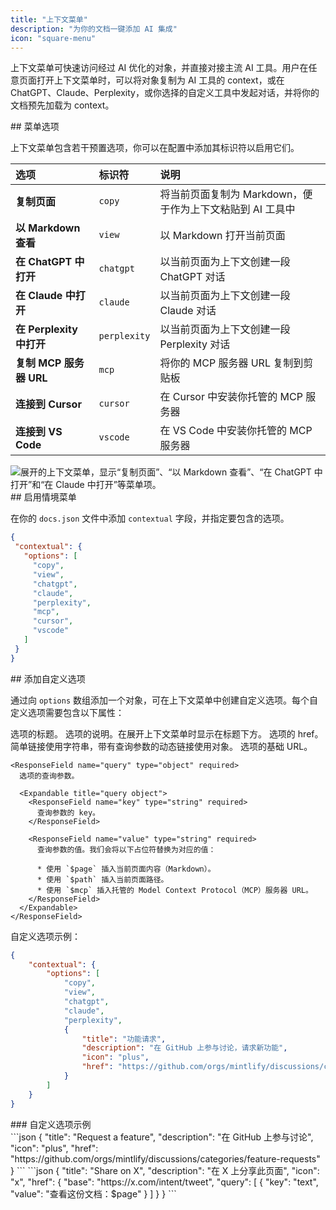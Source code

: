 ```yaml
---
title: "上下文菜单"
description: "为你的文档一键添加 AI 集成"
icon: "square-menu"
---
```



上下文菜单可快速访问经过 AI 优化的对象，并直接对接主流 AI 工具。用户在任意页面打开上下文菜单时，可以将对象复制为 AI 工具的 context，或在 ChatGPT、Claude、Perplexity，或你选择的自定义工具中发起对话，并将你的文档预先加载为 context。


<div id="menu-options">
  ## 菜单选项
</div>

上下文菜单包含若干预置选项，你可以在配置中添加其标识符以启用它们。

| 选项 | 标识符 | 说明 |
|:--------|:------------|:-------------|
| **复制页面** | `copy` | 将当前页面复制为 Markdown，便于作为上下文粘贴到 AI 工具中 |
| **以 Markdown 查看** | `view` | 以 Markdown 打开当前页面 |
| **在 ChatGPT 中打开** | `chatgpt` | 以当前页面为上下文创建一段 ChatGPT 对话 |
| **在 Claude 中打开** | `claude` | 以当前页面为上下文创建一段 Claude 对话 |
| **在 Perplexity 中打开** | `perplexity` | 以当前页面为上下文创建一段 Perplexity 对话 |
| **复制 MCP 服务器 URL** | `mcp` | 将你的 MCP 服务器 URL 复制到剪贴板 |
| **连接到 Cursor** | `cursor` | 在 Cursor 中安装你托管的 MCP 服务器 |
| **连接到 VS Code** | `vscode` | 在 VS Code 中安装你托管的 MCP 服务器 |

<Frame>
    <img 
    src="/images/contextual-menu/contextual-menu.png" 
    alt="展开的上下文菜单，显示“复制页面”、“以 Markdown 查看”、“在 ChatGPT 中打开”和“在 Claude 中打开”等菜单项。" 
  />
</Frame>

<div id="enabling-the-contextual-menu">
  ## 启用情境菜单
</div>

在你的 `docs.json` 文件中添加 `contextual` 字段，并指定要包含的选项。

```json
{
 "contextual": {
   "options": [
     "copy",
     "view",
     "chatgpt",
     "claude",
     "perplexity",
     "mcp",
     "cursor",
     "vscode"
   ]
 }
}
```


<div id="adding-custom-options">
  ## 添加自定义选项
</div>

通过向 `options` 数组添加一个对象，可在上下文菜单中创建自定义选项。每个自定义选项需要包含以下属性：

<ResponseField name="title" type="string" required>
  选项的标题。
</ResponseField>

<ResponseField name="description" type="string" required>
  选项的说明。在展开上下文菜单时显示在标题下方。
</ResponseField>

<IconsRequired />

<ResponseField name="href" type="string | object" required>
  选项的 href。简单链接使用字符串，带有查询参数的动态链接使用对象。

  <Expandable title="href object">
    <ResponseField name="base" type="string" required>
      选项的基础 URL。
    </ResponseField>

    <ResponseField name="query" type="object" required>
      选项的查询参数。

      <Expandable title="query object">
        <ResponseField name="key" type="string" required>
          查询参数的 key。
        </ResponseField>

        <ResponseField name="value" type="string" required>
          查询参数的值。我们会将以下占位符替换为对应的值：

          * 使用 `$page` 插入当前页面内容（Markdown）。
          * 使用 `$path` 插入当前页面路径。
          * 使用 `$mcp` 插入托管的 Model Context Protocol（MCP）服务器 URL。
        </ResponseField>
      </Expandable>
    </ResponseField>
  </Expandable>
</ResponseField>

自定义选项示例：

```json {9-14} wrap
{
    "contextual": {
        "options": [
            "copy",
            "view",
            "chatgpt",
            "claude",
            "perplexity",
            {
                "title": "功能请求",
                "description": "在 GitHub 上参与讨论，请求新功能",
                "icon": "plus",
                "href": "https://github.com/orgs/mintlify/discussions/categories/feature-requests"
            }
        ]
    }
}
```


<div id="custom-option-examples">
  ### 自定义选项示例
</div>

<AccordionGroup>
<Accordion title="简单链接">
```json
{
  "title": "Request a feature",
  "description": "在 GitHub 上参与讨论",
  "icon": "plus",
  "href": "https://github.com/orgs/mintlify/discussions/categories/feature-requests"
}
```
</Accordion>

<Accordion title="包含页面内容的动态链接">
```json
{
  "title": "Share on X",
  "description": "在 X 上分享此页面",
  "icon": "x",
  "href": {
    "base": "https://x.com/intent/tweet",
    "query": [
      {
      "key": "text",
      "value": "查看这份文档：$page"
      }
    ]
  }
}
```
</Accordion>
</AccordionGroup>